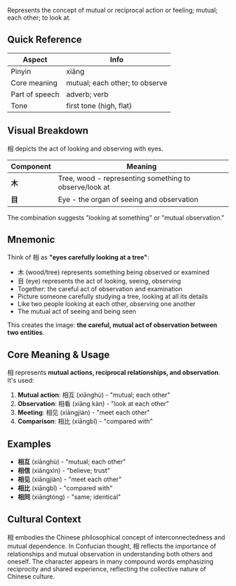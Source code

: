 Represents the concept of mutual or reciprocal action or feeling; mutual; each other; to look at.

## Quick Reference

| Aspect         | Info                              |
| -------------- | --------------------------------- |
| Pinyin         | xiāng                             |
| Core meaning   | mutual; each other; to observe    |
| Part of speech | adverb; verb                      |
| Tone           | first tone (high, flat)           |

## Visual Breakdown

相 depicts the act of looking and observing with eyes.

| Component | Meaning                                                   |
| --------- | --------------------------------------------------------- |
| **木**    | Tree, wood - representing something to observe/look at   |
| **目**    | Eye - the organ of seeing and observation                |

The combination suggests "looking at something" or "mutual observation."

## Mnemonic

Think of 相 as **"eyes carefully looking at a tree"**:

- 木 (wood/tree) represents something being observed or examined
- 目 (eye) represents the act of looking, seeing, observing
- Together: the careful act of observation and examination
- Picture someone carefully studying a tree, looking at all its details
- Like two people looking at each other, observing one another
- The mutual act of seeing and being seen

This creates the image: **the careful, mutual act of observation between two entities**.

## Core Meaning & Usage

相 represents **mutual actions, reciprocal relationships, and observation**. It's used:

1. **Mutual action**: 相互 (xiānghù) - "mutual; each other"
2. **Observation**: 相看 (xiāng kàn) - "look at each other"
3. **Meeting**: 相见 (xiāngjiàn) - "meet each other"
4. **Comparison**: 相比 (xiāngbǐ) - "compared with"

## Examples

- **相互** (xiānghù) - "mutual; each other"
- **相信** (xiāngxìn) - "believe; trust"
- **相见** (xiāngjiàn) - "meet each other"
- **相比** (xiāngbǐ) - "compared with"
- **相同** (xiāngtóng) - "same; identical"

## Cultural Context

相 embodies the Chinese philosophical concept of interconnectedness and mutual dependence. In Confucian thought, 相 reflects the importance of relationships and mutual observation in understanding both others and oneself. The character appears in many compound words emphasizing reciprocity and shared experience, reflecting the collective nature of Chinese culture.
